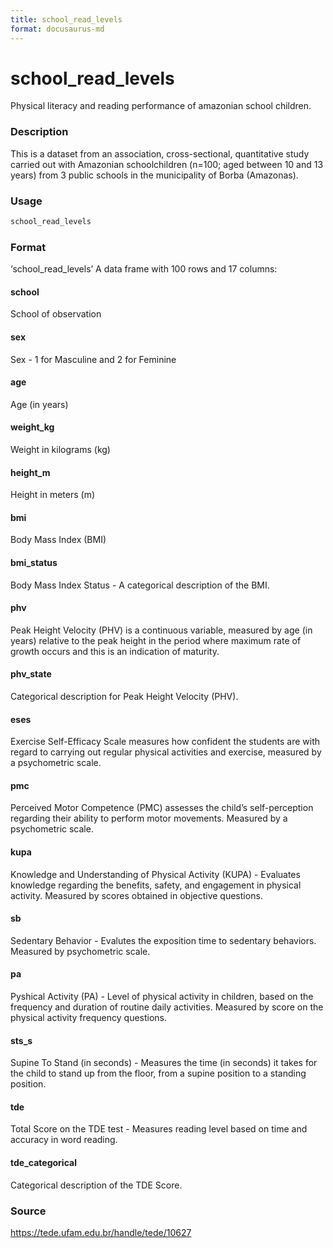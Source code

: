 ```yaml
---
title: school_read_levels
format: docusaurus-md
---
```





# school_read_levels

Physical literacy and reading performance of amazonian school children.

### Description

This is a dataset from an association, cross-sectional, quantitative
study carried out with Amazonian schoolchildren (n=100; aged between 10
and 13 years) from 3 public schools in the municipality of Borba
(Amazonas).

### Usage

```r
school_read_levels
```

### Format

‘school_read_levels’ A data frame with 100 rows and 17 columns:

#### school

School of observation

#### sex

Sex - 1 for Masculine and 2 for Feminine

#### age

Age (in years)

#### weight_kg

Weight in kilograms (kg)

#### height_m

Height in meters (m)

#### bmi

Body Mass Index (BMI)

#### bmi_status

Body Mass Index Status - A categorical description of the BMI.

#### phv

Peak Height Velocity (PHV) is a continuous variable, measured by age (in
years) relative to the peak height in the period where maximum rate of
growth occurs and this is an indication of maturity.

#### phv_state

Categorical description for Peak Height Velocity (PHV).

#### eses

Exercise Self-Efficacy Scale measures how confident the students are
with regard to carrying out regular physical activities and exercise,
measured by a psychometric scale.

#### pmc

Perceived Motor Competence (PMC) assesses the child’s self-perception
regarding their ability to perform motor movements. Measured by a
psychometric scale.

#### kupa

Knowledge and Understanding of Physical Activity (KUPA) - Evaluates
knowledge regarding the benefits, safety, and engagement in physical
activity. Measured by scores obtained in objective questions.

#### sb

Sedentary Behavior - Evalutes the exposition time to sedentary
behaviors. Measured by psychometric scale.

#### pa

Pyshical Activity (PA) - Level of physical activity in children, based
on the frequency and duration of routine daily activities. Measured by
score on the physical activity frequency questions.

#### sts_s

Supine To Stand (in seconds) - Measures the time (in seconds) it takes
for the child to stand up from the floor, from a supine position to a
standing position.

#### tde

Total Score on the TDE test - Measures reading level based on time and
accuracy in word reading.

#### tde_categorical

Categorical description of the TDE Score.

### Source

https://tede.ufam.edu.br/handle/tede/10627
